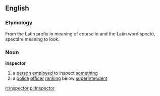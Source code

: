 ==English==
===Etymology===

From the Latin prefix in meaning of course in and the Latin word spectō, spectāre meaning to look.

===Noun===
'''inspector'''
# a [[person]] [[employ]]ed to inspect [[something]]
# a [[police]] [[officer]] [[rank]]ing below [[superintendent]]

[[it:inspector]]
[[pl:Inspector]]